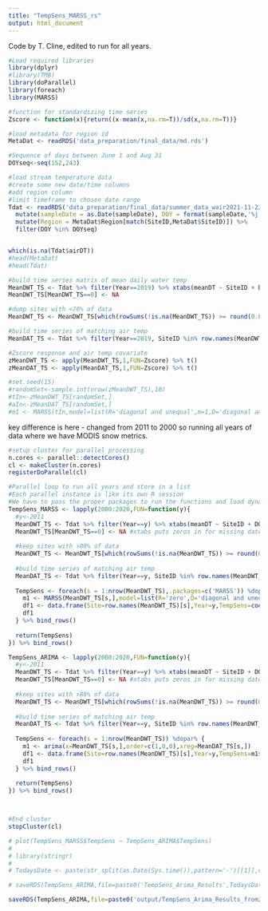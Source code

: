 ```yaml
---
title: "TempSens_MARSS_rs"
output: html_document
---
```


Code by T. Cline, edited to run for all years.

```r

#Load required libraries
library(dplyr)
#library(TMB)
library(doParallel)
library(foreach)
library(MARSS)

#function for standardizing time series
Zscore <- function(x){return((x-mean(x,na.rm=T))/sd(x,na.rm=T))}
```



```r
#load metadata for region id
MetaDat <- readRDS('data_preparation/final_data/md.rds')

#Sequence of days between June 1 and Aug 31
DOYseq<-seq(152,243)

#load stream temperature data
#create some new date/time columns
#add region column
#limit timeframe to chosen date range
Tdat <- readRDS('data_preparation/final_data/summer_data_wair2021-11-23.rds') %>% 
  mutate(sampleDate = as.Date(sampleDate), DOY = format(sampleDate,'%j') %>% as.numeric(),Year=format(sampleDate,'%Y')%>% as.numeric()) %>%
  mutate(Region = MetaDat$Region[match(SiteID,MetaDat$SiteID)]) %>%
  filter(DOY %in% DOYseq)


which(is.na(Tdat$airDT))
#head(MetaDat)
#head(Tdat)
```


```r
#build time series matrix of mean daily water temp
MeanDWT_TS <- Tdat %>% filter(Year==2019) %>% xtabs(meanDT ~ SiteID + DOY,data=.)
MeanDWT_TS[MeanDWT_TS==0] <- NA

#dump sites with <70% of data
MeanDWT_TS <- MeanDWT_TS[which(rowSums(!is.na(MeanDWT_TS)) >= round(0.8*length(DOYseq)) ),]

#build time series of matching air temp
MeanDAT_TS <- Tdat %>% filter(Year==2019, SiteID %in% row.names(MeanDWT_TS)) %>% xtabs(airDT ~ SiteID + DOY,data=.)

#Zscore response and air temp covariate
zMeanDWT_TS <- apply(MeanDWT_TS,1,FUN=Zscore) %>% t()
zMeanDAT_TS <- apply(MeanDAT_TS,1,FUN=Zscore) %>% t()

#set.seed(15)
#randomSet<-sample.int(nrow(zMeanDWT_TS),10)
#tIn<-zMeanDWT_TS[randomSet,]
#aIn<-zMeanDAT_TS[randomSet,]
#m1 <- MARSS(tIn,model=list(R='diagonal and unequal',m=1,D='diagonal and unequal'),covariates=aIn,form='dfa')

```


key difference is here - changed from 2011 to 2000 so running all years of data where we have MODIS snow metrics.

```r
#setup cluster for parallel processing
n.cores <- parallel::detectCores()
cl <- makeCluster(n.cores)
registerDoParallel(cl)

#Parallel loop to run all years and store in a list
#Each parallel instance is like its own R session
#We have to pass the proper packages to run the functions and load dynamic model codes 
TempSens_MARSS <- lapply(2000:2020,FUN=function(y){
  #y<-2011
  MeanDWT_TS <- Tdat %>% filter(Year==y) %>% xtabs(meanDT ~ SiteID + DOY,data=.)
  MeanDWT_TS[MeanDWT_TS==0] <- NA #xtabs puts zeros in for missing dates in the dataset, we set those exact zeros to NA
  
  #keep sites with >80% of data
  MeanDWT_TS <- MeanDWT_TS[which(rowSums(!is.na(MeanDWT_TS)) >= round(0.8*length(DOYseq)) ),]
  
  #build time series of matching air temp
  MeanDAT_TS <- Tdat %>% filter(Year==y, SiteID %in% row.names(MeanDWT_TS)) %>% xtabs(airDT ~ SiteID + DOY,data=.)
  
  TempSens <- foreach(s = 1:nrow(MeanDWT_TS),.packages=c('MARSS')) %dopar% {
    m1 <- MARSS(MeanDWT_TS[s,],model=list(R='zero',Q='diagonal and unequal',B='diagonal and unequal',A='zero',U='zero',C='unequal',c=matrix(MeanDAT_TS[s,],nrow=1)))
    df1 <- data.frame(Site=row.names(MeanDWT_TS)[s],Year=y,TempSens=coef(m1,type='matrix')$C,AR1=coef(m1,type='matrix')$B,Err=coef(m1,type='matrix')$Q)
    df1
  } %>% bind_rows()
  
  return(TempSens)
}) %>% bind_rows()

TempSens_ARIMA <- lapply(2000:2020,FUN=function(y){
  #y<-2011
  MeanDWT_TS <- Tdat %>% filter(Year==y) %>% xtabs(meanDT ~ SiteID + DOY,data=.)
  MeanDWT_TS[MeanDWT_TS==0] <- NA #xtabs puts zeros in for missing dates in the dataset, we set those exact zeros to NA
  
  #keep sites with >80% of data
  MeanDWT_TS <- MeanDWT_TS[which(rowSums(!is.na(MeanDWT_TS)) >= round(0.8*length(DOYseq)) ),]
  
  #build time series of matching air temp
  MeanDAT_TS <- Tdat %>% filter(Year==y, SiteID %in% row.names(MeanDWT_TS)) %>% xtabs(airDT ~ SiteID + DOY,data=.)
  
  TempSens <- foreach(s = 1:nrow(MeanDWT_TS)) %dopar% {
    m1 <- arima(x=MeanDWT_TS[s,],order=c(1,0,0),xreg=MeanDAT_TS[s,])
    df1 <- data.frame(Site=row.names(MeanDWT_TS)[s],Year=y,TempSens=m1$coef[3],AR1=m1$coef[1],Err=m1$sigma2)
    df1
  } %>% bind_rows()
  
  return(TempSens)
}) %>% bind_rows()



#End cluster
stopCluster(cl)

# plot(TempSens_MARSS$TempSens ~ TempSens_ARIMA$TempSens)
# 
# library(stringr)
# 
# TodaysDate <- paste(str_split(as.Date(Sys.time()),pattern='-')[[1]],collapse='.')

# saveRDS(TempSens_ARIMA,file=paste0('TempSens_Arima_Results',TodaysDate,'.RDS'))

saveRDS(TempSens_ARIMA,file=paste0('output/TempSens_Arima_Results_from2000_',Sys.Date(),'.RDS'))

```



